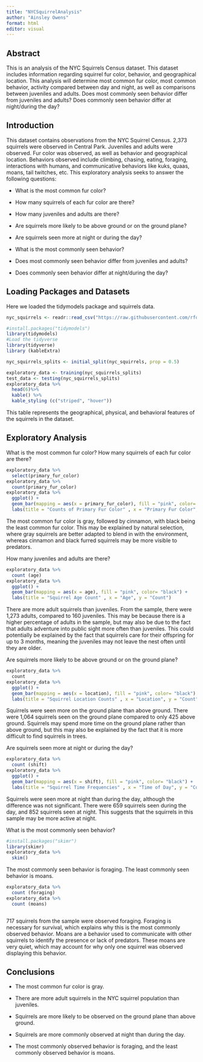 ```yaml
---
title: "NYCSquirrelAnalysis"
author: "Ainsley Owens"
format: html
editor: visual
---
```


## Abstract

This is an analysis of the NYC Squirrels Census dataset. This dataset includes information regarding squirrel fur color, behavior, and geographical location. This analysis will determine most common fur color, most common behavior, activity compared between day and night, as well as comparisons between juveniles and adults. Does most commonly seen behavior differ from juveniles and adults? Does commonly seen behavior differ at night/during the day?

## Introduction

This dataset contains observations from the NYC Squirrel Census. 2,373 squirrels were observed in Central Park. Juveniles and adults were observed. Fur color was observed, as well as behavior and geographical location. Behaviors observed include climbing, chasing, eating, foraging, interactions with humans, and communicative behaviors like kuks, quaas, moans, tail twitches, etc. This exploratory analysis seeks to answer the following questions:

-   What is the most common fur color?

-   How many squirrels of each fur color are there?

-   How many juveniles and adults are there?

-   Are squirrels more likely to be above ground or on the ground plane?

-   Are squirrels seen more at night or during the day?

-   What is the most commonly seen behavior?

-   Does most commonly seen behavior differ from juveniles and adults?

-   Does commonly seen behavior differ at night/during the day?

## Loading Packages and Datasets

Here we loaded the tidymodels package and squirrels data.

```r
nyc_squirrels <- readr::read_csv("https://raw.githubusercontent.com/rfordatascience/tidytuesday/master/data/2019/2019-10-29/nyc_squirrels.csv")

#install.packages("tidymodels")
library(tidymodels)
#Load the tidyverse
library(tidyverse)
library (kableExtra)

nyc_squirrels_splits <- initial_split(nyc_squirrels, prop = 0.5)

exploratory_data <- training(nyc_squirrels_splits)
test_data <- testing(nyc_squirrels_splits)
exploratory_data %>% 
  head(6)%>% 
  kable() %>% 
  kable_styling (c("striped", "hover"))
```

This table represents the geographical, physical, and behavioral features of the squirrels in the dataset.

## Exploratory Analysis

What is the most common fur color? How many squirrels of each fur color are there?

```r
exploratory_data %>%
  select(primary_fur_color)
exploratory_data %>%
  count(primary_fur_color)
exploratory_data %>%
  ggplot() +
  geom_bar(mapping = aes(x = primary_fur_color), fill = "pink", color= "black") +
  labs(title = "Counts of Primary Fur Color" , x = "Primary Fur Color", y = "Count")
```

The most common fur color is gray, followed by cinnamon, with black being the least common fur color. This may be explained by natural selection, where gray squirrels are better adapted to blend in with the environment, whereas cinnamon and black furred squirrels may be more visible to predators.

How many juveniles and adults are there?

```r
exploratory_data %>% 
  count (age)
exploratory_data %>%
  ggplot() +
  geom_bar(mapping = aes(x = age), fill = "pink", color= "black") +
  labs(title = "Squirrel Age Count" , x = "Age", y = "Count")
```

There are more adult squirrels than juveniles. From the sample, there were 1,273 adults, compared to 160 juveniles. This may be because there is a higher percentage of adults in the sample, but may also be due to the fact that adults adventure into public sight more often than juveniles. This could potentially be explained by the fact that squirrels care for their offspring for up to 3 months, meaning the juveniles may not leave the nest often until they are older.

Are squirrels more likely to be above ground or on the ground plane?

```r
exploratory_data %>% 
  count
exploratory_data %>%
  ggplot() +
  geom_bar(mapping = aes(x = location), fill = "pink", color= "black") +
  labs(title = "Squirrel Location Counts" , x = "Location", y = "Count")


```

Squirrels were seen more on the ground plane than above ground. There were 1,064 squirrels seen on the ground plane compared to only 425 above ground. Squirrels may spend more time on the ground plane rather than above ground, but this may also be explained by the fact that it is more difficult to find squirrels in trees.

Are squirrels seen more at night or during the day?

```r
exploratory_data %>%
  count (shift)
exploratory_data %>%
  ggplot() +
  geom_bar(mapping = aes(x = shift), fill = "pink", color= "black") +
  labs(title = "Squirrel Time Frequencies" , x = "Time of Day", y = "Count")
```

Squirrels were seen more at night than during the day, although the difference was not significant. There were 659 squirrels seen during the day, and 852 squirrels seen at night. This suggests that the squirrels in this sample may be more active at night.

What is the most commonly seen behavior?

```r
#install.packages("skimr")
library(skimr)
exploratory_data %>%
  skim()
```

The most commonly seen behavior is foraging. The least commonly seen behavior is moans.

```r
exploratory_data %>%
  count (foraging)
exploratory_data %>%
  count (moans)
```

```r

```

717 squirrels from the sample were observed foraging. Foraging is necessary for survival, which explains why this is the most commonly observed behavior. Moans are a behavior used to communicate with other squirrels to identify the presence or lack of predators. These moans are very quiet, which may account for why only one squirrel was observed displaying this behavior.

## Conclusions

-   The most common fur color is gray.

-   There are more adult squirrels in the NYC squirrel population than juveniles.

-   Squirrels are more likely to be observed on the ground plane than above ground.

-   Squirrels are more commonly observed at night than during the day.

-   The most commonly observed behavior is foraging, and the least commonly observed behavior is moans.

## 
